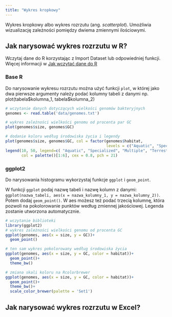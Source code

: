 ```yaml
---
title: "Wykres kropkowy"
---
```


Wykres kropkowy albo wykres rozrzutu (ang. *scatterplot*). Umożliwia wizualizację zależności pomiędzy dwiema zmiennymi ilościowymi.

## Jak narysować wykres rozrzutu w R?

Wczytaj dane do R korzystając z Import Dataset lub odpowiedniej funkcji. Więcej informacji w [Jak wczytać dane do R](wczytanie_danych.qmd)

### Base R

Do narysowanie wykresu rozrzutu można użyć funkcji `plot`, w której jako dwa pierwsze argumenty należy podać kolumny tabeli z danymi np. plot(tabela\$kolumna_1, tabela\$kolumna_2)

```r
# wczytanie danych dotyczących wielkości genomów bakteryjnych
genomes <- read.table('data/genomes.txt')

# wykres zależności wielkości genomu od procenta par GC
plot(genomes$size, genomes$GC)

# dodanie koloru według środowiska życia i legendy
plot(genomes$size, genomes$GC, col = factor(genomes$habitat, 
                                            levels = c("Aquatic", "Specialized", "Multiple", "Terrestrial", "Host-associated", "")))
legend(10, 50, legend=c( "Aquatic", "Specialized", "Multiple", "Terrestrial", "Host-associated", ""),
       col = palette()[1:6], cex = 0.8, pch = 21)

```

### ggplot2

Do narysowania histogramu wykorzystaj funkcje `ggplot` i `geom_point`.

W funkcji `ggplot` podaj nazwę tabeli i nazwę kolumn z danymi: `ggplot(nazwa_tabeli, aes(x = nazwa_kolumny_1, y = nazwa_kolumny_2))`. Potem dodaj `geom_point()`. W aes możesz też podać trzecią kolumnę, która pozwoli na pokolorowanie punktów według zmiennej jakościowej. Legenda zostanie utworzona automatycznie.

```r
# wczytanie biblioteki
library(ggplot2)
# wykres zależności wielkości genomu od procenta GC
ggplot(genomes, aes(x = size, y = GC))+
  geom_point()

# ten sam wykres pokolorowany według środowiska życia
ggplot(genomes, aes(x = size, y = GC, color = habitat))+
  geom_point()+
  theme_bw()

# zmiana skali koloru na Rcolorbrewer
ggplot(genomes, aes(x = size, y = GC, color = habitat))+
  geom_point()+
  theme_bw()+
  scale_color_brewer(palette = 'Set1')


```

## Jak narysować wykres rozrzutu w Excel?

